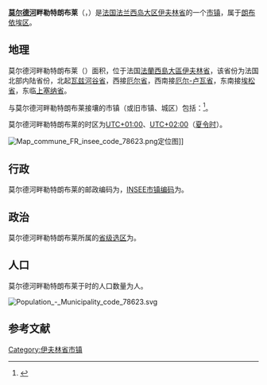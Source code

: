 {{noteTA|G1=法国地名}}
{{Infobox French commune
|name               = 莫尔德河畔勒特朗布莱
|native name        = Le Tremblay-sur-Mauldre
|arrondissement     = [[朗布依埃区|朗布依埃区]]
}}
'''[[莫尔德河|莫尔德河]]畔勒特朗布莱'''（{{lang-fr|Le Tremblay-sur-Mauldre}}，{{IPA-fr|lə tʁɑ̃blɛ syʁ moldʁ}}）是[[法国|法国]][[法兰西岛大区|法兰西岛大区]][[伊夫林省|伊夫林省]]的一个[[市镇_(法国)|市镇]]，属于[[朗布依埃区|朗布依埃区]]。

== 地理 ==
莫尔德河畔勒特朗布莱（{{wikidata|property|linked|P625}}）面积{{wikidata|properties|P2046}}，位于法国[[法蘭西島大區|法蘭西島大區]][[伊夫林省|伊夫林省]]，该省份为法国北部内陆省份，北起[[瓦兹河谷省|瓦兹河谷省]]，西接[[厄尔省|厄尔省]]，西南接[[厄尔-卢瓦省|厄尔-卢瓦省]]，东南接[[埃松省|埃松省]]，东临[[上塞纳省|上塞纳省]]。

与莫尔德河畔勒特朗布莱接壤的市镇（或旧市镇、城区）包括：{{Wikidata|properties|linked|P47}}<ref name="geo">{{Cite web|url=https://www.geoportail.gouv.fr/carte|title=Carte|accessdate=2020-03-22|author=Géoportail|language=fr|publisher=Géoportail|archive-date=2017-01-29|archive-url=https://web.archive.org/web/20170129154129/https://www.geoportail.gouv.fr/carte/|dead-url=no}}</ref>。

莫尔德河畔勒特朗布莱的时区为[[UTC+01:00|UTC+01:00]]、[[UTC+02:00|UTC+02:00]]（[[夏时制|夏令时]]）。

[[File:Map_commune_FR_insee_code_78623.png|thumb]]定位图]]{{Clear|left}}
== 行政 ==
莫尔德河畔勒特朗布莱的邮政编码为{{wikidata|properties|P281}}，[[法国国家统计与经济研究所|INSEE市镇编码]]为{{wikidata|properties|P374}}。

== 政治 ==
莫尔德河畔勒特朗布莱所属的[[縣_(法國)|省级选区]]为{{WikidataLink|{{wikidata|properties|raw|best||P7938}}}}。

== 人口 ==
莫尔德河畔勒特朗布莱于{{wikidata|qualifier|P1082|P585}}时的人口数量为{{wikidata|property|raw|P1082}}人。

[[File:Population_-_Municipality_code_78623.svg|thumb]]{{Clear|left}}
== 参考文献 ==
{{Reflist}}

{{伊夫林省市镇}}
[[Category:伊夫林省市镇|Category:伊夫林省市镇]]